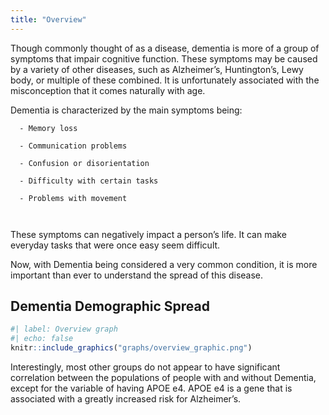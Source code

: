 ```yaml
---
title: "Overview"
---
```


Though commonly thought of as a disease, dementia is more of a group of symptoms 
that impair cognitive function. These symptoms may be caused by a variety of other
diseases, such as Alzheimer's, Huntington's, Lewy body, or multiple of these combined.
It is unfortunately associated with the misconception that it comes naturally with age.

Dementia is characterized by the main symptoms being:

      - Memory loss
      
      - Communication problems
      
      - Confusion or disorientation
      
      - Difficulty with certain tasks
      
      - Problems with movement
      
      
These symptoms can negatively impact a person's life. It can make everyday tasks that
were once easy seem difficult. 

Now, with Dementia being considered a very common condition, it is more important than
ever to understand the spread of this disease.

## **Dementia Demographic Spread**

 
```r
#| label: Overview graph
#| echo: false
knitr::include_graphics("graphs/overview_graphic.png")
```

Interestingly, most other groups do not appear to have significant correlation between the populations of people with and without Dementia, except for the variable of having APOE e4. APOE e4 is a gene that is associated with a greatly increased risk for Alzheimer's.